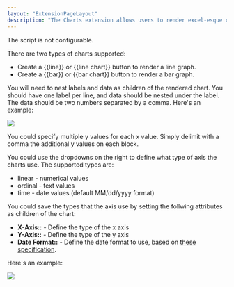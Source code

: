 ```yaml
---
layout: "ExtensionPageLayout"
description: "The Charts extension allows users to render excel-esque charts in Roam!"
---
```


The script is not configurable.

There are two types of charts supported:
- Create a {{line}} or {{line chart}} button to render a line graph.
- Create a {{bar}} or {{bar chart}} button to render a bar graph. 

You will need to nest labels and data as children of the rendered chart. You should have one label per line, and data should be nested under the label. The data should be two numbers separated by a comma. Here's an example:

![](/images/charts.png)

You could specify multiple y values for each x value. Simply delimit with a comma the additional y values on each block. 

You could use the dropdowns on the right to define what type of axis the charts use. The supported types are:
- linear - numerical values
- ordinal - text values
- time - date values (default MM/dd/yyyy format)

You could save the types that the axis use by setting the follwing attributes as children of the chart:
- **X-Axis::** - Define the type of the x axis
- **Y-Axis::** - Define the type of the y axis
- **Date Format::** - Define the date format to use, based on [these specification](https://date-fns.org/v2.16.1/docs/parse).

Here's an example:

![](/images/charts-axis.png)
